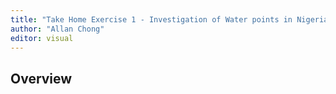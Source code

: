 ```yaml
---
title: "Take Home Exercise 1 - Investigation of Water points in Nigeria"
author: "Allan Chong"
editor: visual
---
```


## Overview
